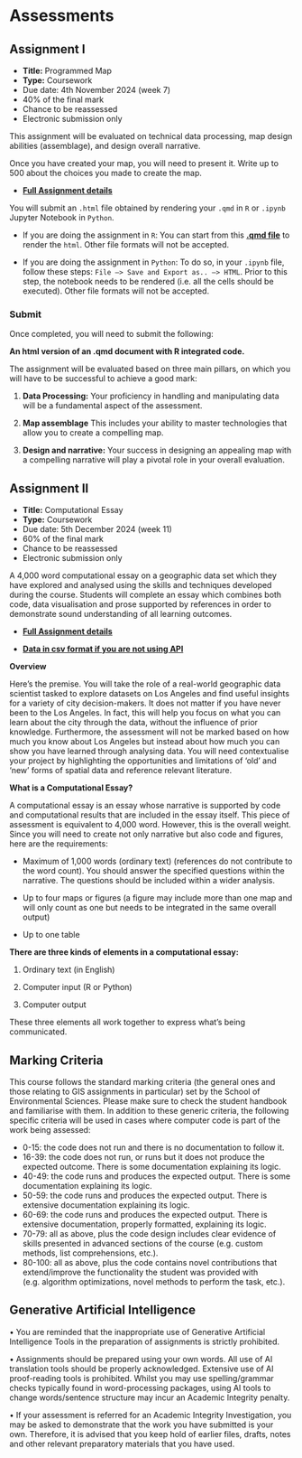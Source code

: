 # Assessments {.unnumbered}

## Assignment I

-   **Title:** Programmed Map
-   **Type:** Coursework
-   Due date: 4th November 2024 (week 7)
-   40% of the final mark
-   Chance to be reassessed
-   Electronic submission only

This assignment will be evaluated on technical data processing, map design abilities (assemblage), and design overall narrative.

Once you have created your map, you will need to present it. Write up to 500 about the choices you made to create the map.

-  **[Full Assignment details](https://theuniversityofliverpool-my.sharepoint.com/:b:/g/personal/pietrost_liverpool_ac_uk/EVtY1PO8LRJCncXtmiq4lAMBC6in9db94tZ0Cepzheoepg?e=UtyoVC)**

You will submit an `.html` file obtained by rendering your `.qmd` in `R` or `.ipynb` Jupyter Notebook in `Python`.

- If you are doing the assignment in `R`: You can start from this **[.qmd file](https://theuniversityofliverpool-my.sharepoint.com/:u:/g/personal/pietrost_liverpool_ac_uk/EfRYCY5AuLNEsmEtT5lBbKgBF2Q5gTcYvRia13gLdzlNLA?e=fNzdf3)** to render the `html`. Other file formats will not be accepted.

- If you are doing the assignment in `Python`: To do so, in your `.ipynb` file, follow these steps: `File –> Save and Export as.. –> HTML`. Prior to this step, the notebook needs to be rendered (i.e. all the cells should be executed).  Other file formats will not be accepted.

### Submit

Once completed, you will need to submit the following:

**An html version of an .qmd document with R integrated code.**

The assignment will be evaluated based on three main pillars, on which you will have to be successful to achieve a good mark:

1.  **Data Processing:** Your proficiency in handling and manipulating data will be a fundamental aspect of the assessment.

2.  **Map assemblage** This includes your ability to master technologies that allow you to create a compelling map.

3.  **Design and narrative:** Your success in designing an appealing map with a compelling narrative will play a pivotal role in your overall evaluation.

## Assignment II

-   **Title:** Computational Essay
-   **Type:** Coursework
-   Due date: 5th December 2024 (week 11)
-   60% of the final mark
-   Chance to be reassessed
-   Electronic submission only

A 4,000 word computational essay on a geographic data set which they have explored and analysed using the skills and techniques developed during the course. Students will complete an essay which combines both code, data visualisation and prose supported by references in order to demonstrate sound understanding of all learning outcomes.

- **[Full Assignment details]()**

- **[Data in csv format if you are not using API]()**

**Overview**

Here’s the premise. You will take the role of a real-world geographic data scientist tasked to explore datasets on Los Angeles and find useful insights for a variety of city decision-makers. It does not matter if you have never been to the Los Angeles. In fact, this will help you focus on what you can learn about the city through the data, without the influence of prior knowledge. Furthermore, the assessment will not be marked based on how much you know about Los Angeles but instead about how much you can show you have learned through analysing data. You will need contextualise your project by highlighting the opportunities and limitations of ‘old’ and ‘new’ forms of spatial data and reference relevant literature.

**What is a Computational Essay?**

A computational essay is an essay whose narrative is supported by code and computational results that are included in the essay itself. This piece of assessment is equivalent to 4,000 word. However, this is the overall weight. Since you will need to create not only narrative but also code and figures, here are the requirements:

-   Maximum of 1,000 words (ordinary text) (references do not contribute to the word count). You should answer the specified questions within the narrative. The questions should be included within a wider analysis.

-   Up to four maps or figures (a figure may include more than one map and will only count as one but needs to be integrated in the same overall output)

-   Up to one table

**There are three kinds of elements in a computational essay:**

1.  Ordinary text (in English)

2.  Computer input (R or Python)

3.  Computer output

These three elements all work together to express what's being communicated.

## Marking Criteria

This course follows the standard marking criteria (the general ones and those relating to GIS assignments in particular) set by the School of Environmental Sciences. Please make sure to check the student handbook and familiarise with them. In addition to these generic criteria, the following specific criteria will be used in cases where computer code is part of the work being assessed:

-   0-15: the code does not run and there is no documentation to follow it.
-   16-39: the code does not run, or runs but it does not produce the expected outcome. There is some documentation explaining its logic.
-   40-49: the code runs and produces the expected output. There is some documentation explaining its logic.
-   50-59: the code runs and produces the expected output. There is extensive documentation explaining its logic.
-   60-69: the code runs and produces the expected output. There is extensive documentation, properly formatted, explaining its logic.
-   70-79: all as above, plus the code design includes clear evidence of skills presented in advanced sections of the course (e.g. custom methods, list comprehensions, etc.).
-   80-100: all as above, plus the code contains novel contributions that extend/improve the functionality the student was provided with (e.g. algorithm optimizations, novel methods to perform the task, etc.).

## Generative Artificial Intelligence 

•	You are reminded that the inappropriate use of Generative Artificial Intelligence Tools in the preparation of assignments is strictly prohibited.

•	Assignments should be prepared using your own words.  All use of AI translation tools should be properly acknowledged.   Extensive use of AI proof-reading tools is prohibited.  Whilst you may use spelling/grammar checks typically found in word-processing packages, using AI tools to change words/sentence structure may incur an Academic Integrity penalty.

•	If your assessment is referred for an Academic Integrity Investigation, you may be asked to demonstrate that the work you have submitted is your own.  Therefore, it is advised that you keep hold of earlier files, drafts, notes and other relevant preparatory materials that you have used.

